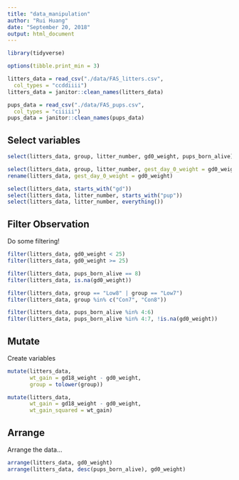 ```yaml
---
title: "data_manipulation"
author: "Rui Huang"
date: "September 20, 2018"
output: html_document
---
```


```r
library(tidyverse)
```
```r
options(tibble.print_min = 3)

litters_data = read_csv("./data/FAS_litters.csv",
  col_types = "ccddiiii")
litters_data = janitor::clean_names(litters_data)

pups_data = read_csv("./data/FAS_pups.csv",
  col_types = "ciiiii")
pups_data = janitor::clean_names(pups_data)
```

## Select variables

```r
select(litters_data, group, litter_number, gd0_weight, pups_born_alive)
```

```r
select(litters_data, group, litter_number, gest_day_0_weight = gd0_weight)
rename(litters_data, gest_day_0_weight = gd0_weight)
```
```r
select(litters_data, starts_with("gd"))
select(litters_data, litter_number, starts_with("pup"))
select(litters_data, litter_number, everything())
```

## Filter Observation

Do some filtering!

```r
filter(litters_data, gd0_weight < 25)
filter(litters_data, gd0_weight >= 25)

filter(litters_data, pups_born_alive == 8)
filter(litters_data, is.na(gd0_weight))

filter(litters_data, group == "Low8" | group == "Low7")
filter(litters_data, group %in% c("Con7", "Con8"))

filter(litters_data, pups_born_alive %in% 4:6)
filter(litters_data, pups_born_alive %in% 4:7, !is.na(gd0_weight))
```

## Mutate

Create variables

```r
mutate(litters_data,
       wt_gain = gd18_weight - gd0_weight,
       group = tolower(group))
```

```r
mutate(litters_data,
       wt_gain = gd18_weight - gd0_weight,
       wt_gain_squared = wt_gain)
```


## Arrange

Arrange the data...

```r
arrange(litters_data, gd0_weight)
arrange(litters_data, desc(pups_born_alive), gd0_weight)
```






